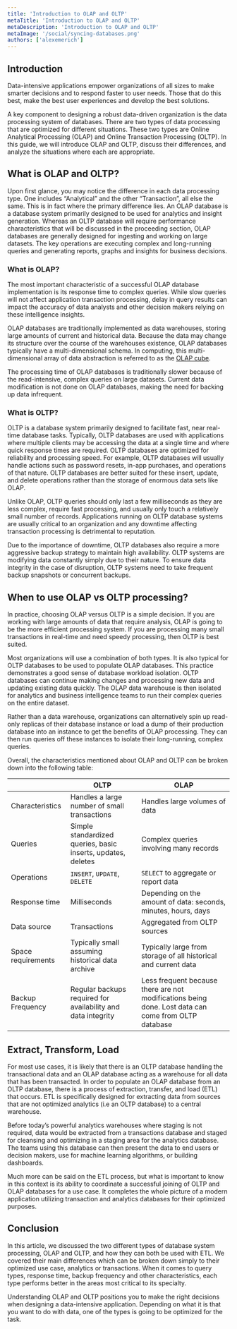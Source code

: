 ```yaml
---
title: 'Introduction to OLAP and OLTP'
metaTitle: 'Introduction to OLAP and OLTP'
metaDescription: 'Introduction to OLAP and OLTP'
metaImage: '/social/syncing-databases.png'
authors: ['alexemerich']
---
```


## Introduction

Data-intensive applications empower organizations of all sizes to make smarter decisions and to respond faster to user needs. Those that do this best, make the best user experiences and develop the best solutions. 

A key component to designing a robust data-driven organization is the data processing system of databases. There are two types of data processing that are optimized for different situations. These two types are Online Analytical Processing (OLAP) and Online Transaction Processing (OLTP). In this guide, we will introduce OLAP and OLTP, discuss their differences, and analyze the situations where each are appropriate.

## What is OLAP and OLTP?

Upon first glance, you may notice the difference in each data processing type. One includes “Analytical” and the other “Transaction”, all else the same. This is in fact where the primary difference lies. An OLAP database is a database system primarily designed to be used for analytics and insight generation. Whereas an OLTP database will require performance characteristics that will be discussed in the proceeding section, OLAP databases are generally designed for ingesting and working on large datasets. The key operations are executing complex and long-running queries and generating reports, graphs and insights for business decisions.

### What is OLAP?
The most important characteristic of a successful OLAP database implementation is its response time to complex queries. While slow queries will not affect application transaction processing, delay in query results can impact the accuracy of data analysts and other decision makers relying on these intelligence insights. 

OLAP databases are traditionally implemented as data warehouses, storing large amounts of current and historical data. Because the data may change its structure over the course of the warehouses existence, OLAP databases typically have a multi-dimensional schema. In computing, this multi-dimensional array of data abstraction is referred to as the [OLAP cube](https://en.wikipedia.org/wiki/OLAP_cube). 

The processing time of OLAP databases is traditionally slower because of the read-intensive, complex queries on large datasets. Current data modification is not done on OLAP databases, making the need for backing up data infrequent. 

### What is OLTP?

OLTP is a database system primarily designed to facilitate fast, near real-time database tasks. Typically, OLTP databases are used with applications where multiple clients may be accessing the data at a single time and where quick response times are required. OLTP databases are optimized for reliability and processing speed. For example, OLTP databases will usually handle actions such as password resets, in-app purchases, and operations of that nature. OLTP databases are better suited for these insert, update, and delete operations rather than the storage of enormous data sets like OLAP. 

Unlike OLAP, OLTP queries should only last a few milliseconds as they are less complex, require fast processing, and usually only touch a relatively small number of records. Applications running on OLTP database systems are usually critical to an organization and any downtime affecting transaction processing is detrimental to reputation. 

Due to the importance of downtime, OLTP databases also require a more aggressive backup strategy to maintain high availability. OLTP systems are modifying data constantly simply due to their nature. To ensure data integrity in the case of disruption, OLTP systems need to take frequent backup snapshots or concurrent backups.

## When to use OLAP vs OLTP processing?

In practice, choosing OLAP versus OLTP is a simple decision.  If you are working with large amounts of data that require analysis, OLAP is going to be the more efficient processing system. If you are processing many small transactions in real-time and need speedy processing, then OLTP is best suited. 

Most organizations will use a combination of both types. It is also typical for OLTP databases to be used to populate OLAP databases. This practice demonstrates a good sense of database workload isolation. OLTP databases can continue making changes and processing new data and updating existing data quickly. The OLAP data warehouse is then isolated for analytics and business intelligence teams to run their complex queries on the entire dataset. 

Rather than a data warehouse, organizations can alternatively spin up read-only replicas of their database instance or load a dump of their production database into an instance to get the benefits of OLAP processing. They can then run queries off these instances to isolate their long-running, complex queries. 

Overall, the characteristics mentioned about OLAP and OLTP can be broken down into the following table:

| | OLTP | OLAP |
|--|--|--|
| Characteristics | Handles a large number of small transactions | Handles large volumes of data |
| Queries | Simple standardized queries, basic inserts, updates, deletes | Complex queries involving many records |
| Operations | `INSERT`, `UPDATE`, `DELETE` | `SELECT` to aggregate or report data |
| Response time | Milliseconds | Depending on the amount of data: seconds, minutes, hours, days | 
| Data source | Transactions | Aggregated from OLTP sources | 
| Space requirements | Typically small assuming historical data archive | Typically large from storage of all historical and current data | 
|Backup Frequency | Regular backups required for availability and data integrity | Less frequent because there are not modifications being done. Lost data can come from OLTP database |

## Extract, Transform, Load

For most use cases, it is likely that there is an OLTP database handling the transactional data and an OLAP database acting as a warehouse for all data that has been transacted. In order to populate an OLAP database from an OLTP database, there is a process of extraction, transfer, and load (ETL) that occurs. ETL is specifically designed for extracting data from sources that are not optimized analytics (i.e an OLTP database) to a central warehouse.

Before today’s powerful analytics warehouses where staging is not required, data would be extracted from a transactions database and staged for cleansing and optimizing in a staging area for the analytics database. The teams using this database can then present the data to end users or decision makers, use for machine learning algorithms, or building dashboards. 

Much more can be said on the ETL process, but what is important to know in this context is its ability to coordinate a successful joining of OLTP and OLAP databases for a use case. It completes the whole picture of a modern application utilizing transaction and analytics databases for their optimized purposes.

## Conclusion

In this article, we discussed the two different types of database system processing, OLAP and OLTP, and how they can both be used with ETL. We covered their main differences which can be broken down simply to their optimized use case, analytics or transactions. When it comes to query types, response time, backup frequency and other characteristics, each type performs better in the areas most critical to its specialty.

Understanding OLAP and OLTP positions you to make the right decisions when designing a data-intensive application. Depending on what it is that you want to do with data, one of the types is going to be optimized for the task. 

